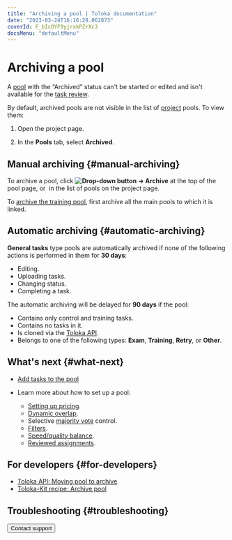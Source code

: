 ```yaml
---
title: "Archiving a pool | Toloka documentation"
date: "2023-03-24T16:16:28.062873"
coverId: F_bIcOYF9yjrxkPZrXc3
docsMenu: "defaultMenu"
---
```



# Archiving a pool

A [pool](/docs/glossary#pool) with the “Archived” status can't be started or edited and isn't available for the [task review](/docs/guide/accept).

By default, archived pools are not visible in the list of [project](/docs/glossary#project) pools. To view them:

1. Open the project page.

1. In the **Pools** tab, select **Archived**.

## Manual archiving {#manual-archiving}

To archive a pool, click **<img src="https://tlkfrontprod.azureedge.net/portal-production/static/uploaded/images/1675425165980/1675425165980_original_svg.svg" alt="Drop-down button" /> → Archive** at the top of the pool page, or <img src="https://tlkfrontprod.azureedge.net/portal-production/static/uploaded/images/1675425183285/1675425183285_original_svg.svg" alt="" /> in the list of pools on the project page.

<Note mode="note" title="Note">

To [archive the training pool](/docs/guide/train), first archive all the main pools to which it is linked.

</Note>

## Automatic archiving {#automatic-archiving}

**General tasks** type pools are automatically archived if none of the following actions is performed in them for **30 days**:

- Editing.
- Uploading tasks.
- Changing status.
- Completing a task.

The automatic archiving will be delayed for **90 days** if the pool:

- Contains only control and training tasks.
- Contains no tasks in it.
- Is cloned via the [Toloka API](https://toloka.ai/docs/api/api-reference/#post-/pools/-id-/clone).
- Belongs to one of the following types: **Exam**, **Training**, **Retry**, or **Other**.

## What's next {#what-next}

- [Add tasks to the pool](/docs/guide/pool)
- Learn more about how to set up a pool:

    - [Setting up pricing](/docs/guide/dynamic-pricing).
    - [Dynamic overlap](/docs/guide/dynamic-overlap).
    - Selective [majority vote](/docs/guide/selective-mvote) control.
    - [Filters](/docs/guide/filters).
    - [Speed/quality balance](/docs/guide/adjust).
    - [Reviewed assignments](/docs/guide/offline-accept).

## For developers {#for-developers}

- [Toloka API: Moving pool to archive](https://toloka.ai/docs/api/api-reference/#post-/pools/-id-/archive)
- [Toloka-Kit recipe: Archive pool](/docs/toloka-kit/recipes/archive-pool)

## Troubleshooting {#troubleshooting}

<FaqDeletePool/>

<FaqPoolStorageTime/>

<FaqWhereClosedPool/>

<FaqPoolArchivingParameters/>

<FaqAcceptTasksFromArchivedPool/>

<Button themeColor="light" view="default" size="l" type="link" url="/docs/guide/troubleshooting/support?form-source=guide-pool-archive">Contact support</Button>
